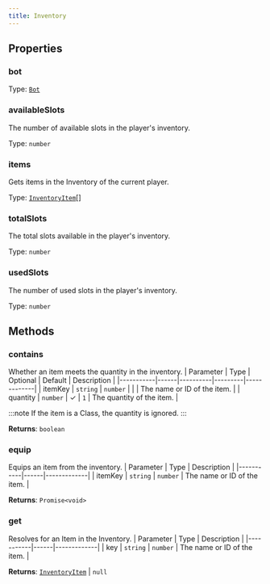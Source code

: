 ```yaml
---
title: Inventory
---
```



## Properties
### bot

Type: [`Bot`](/api-legacy/bot)

### availableSlots <Badge text="Getter" size="small" />	
The number of available slots in the player's inventory.

Type: `number`

### items <Badge text="Getter" size="small" />	
Gets items in the Inventory of the current player.

Type: [`InventoryItem`](/api-legacy/models/inventoryitem)[]

### totalSlots <Badge text="Getter" size="small" />	
The total slots available in the player's inventory.

Type: `number`

### usedSlots <Badge text="Getter" size="small" />	
The number of used slots in the player's inventory.

Type: `number`

## Methods

### contains
Whether an item meets the quantity in the inventory.
| Parameter | Type | Optional | Default | Description |
|-----------|------|----------|---------|-------------|
| itemKey | `string` \| `number` |  |  | The name or ID of the item. |
| quantity | `number` | ✓ | `1` | The quantity of the item. |

:::note
If the item is a Class, the quantity is ignored.
:::

**Returns**: `boolean`

### equip
Equips an item from the inventory.
| Parameter | Type | Description |
|-----------|------|-------------|
| itemKey | `string` \| `number` | The name or ID of the item. |

**Returns**: `Promise<void>`

### get
Resolves for an Item in the Inventory.
| Parameter | Type | Description |
|-----------|------|-------------|
| key | `string` \| `number` | The name or ID of the item. |

**Returns**: [`InventoryItem`](/api-legacy/models/inventoryitem) \| `null`

